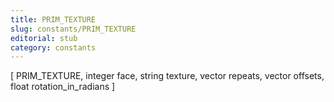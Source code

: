 ```yaml
---
title: PRIM_TEXTURE
slug: constants/PRIM_TEXTURE
editorial: stub
category: constants
---
```


<LSLConstant name="PRIM_TEXTURE"/>

[ PRIM_TEXTURE, integer face, string texture, vector repeats, vector offsets, float rotation_in_radians ]
